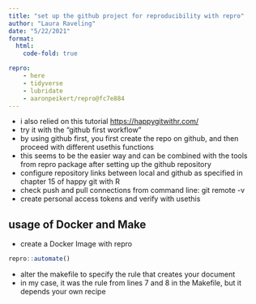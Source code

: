 ```yaml
---
title: "set up the github project for reproducibility with repro"
author: "Laura Raveling"
date: "5/22/2021"
format: 
  html:
    code-fold: true

repro:
    - here
    - tidyverse
    - lubridate
    - aaronpeikert/repro@fc7e884
---
```


- i also relied on this tutorial <https://happygitwithr.com/>
- try it with the "github first workflow"
- by using github first, you first create the repo on github, and then proceed with different usethis functions 
- this seems to be the easier way and can be combined with the tools from repro package after setting up the github repository 
- configure repository links between local and github as specified in chapter 15 of happy git with R
- check push and pull connections from command line: git remote -v
- create personal access tokens and verify with usethis 

## usage of Docker and Make 
- create a Docker Image with repro
```r
repro::automate()
```

- alter the makefile to specify the rule that creates your document 
- in my case, it was the rule from lines 7 and 8 in the Makefile, but it depends your own recipe
